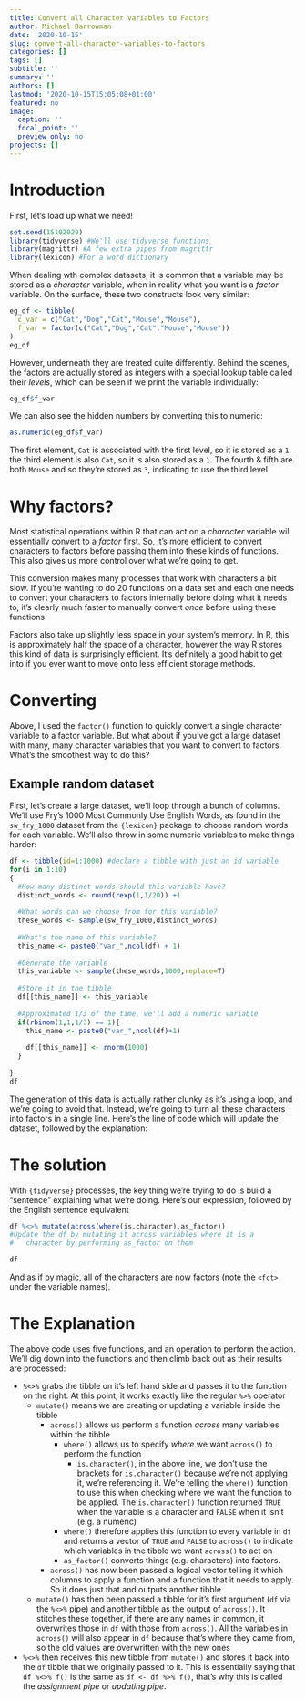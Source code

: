 ```yaml
---
title: Convert all Character variables to Factors
author: Michael Barrowman
date: '2020-10-15'
slug: convert-all-character-variables-to-factors
categories: []
tags: []
subtitle: ''
summary: ''
authors: []
lastmod: '2020-10-15T15:05:08+01:00'
featured: no
image:
  caption: ''
  focal_point: ''
  preview_only: no
projects: []
---
```


# Introduction

First, let's load up what we need!

```r
set.seed(15102020)
library(tidyverse) #We'll use tidyverse functions
library(magrittr) #A few extra pipes from magrittr
library(lexicon) #For a word dictionary
```

When dealing wth complex datasets, it is common that a variable may be stored as a *character* variable, when in reality what you want is a *factor* variable. On the surface, these two constructs look very similar:

```r
eg_df <- tibble(
  c_var = c("Cat","Dog","Cat","Mouse","Mouse"),
  f_var = factor(c("Cat","Dog","Cat","Mouse","Mouse"))
)
eg_df
```

However, underneath they are treated quite differently. Behind the scenes, the factors are actually stored as integers with a special lookup table called their _levels_, which can be seen if we print the variable individually:
```r
eg_df$f_var
```

We can also see the hidden numbers by converting this to numeric:
```r
as.numeric(eg_df$f_var)
```

The first element, `Cat` is associated with the first level, so it is stored as a `1`, the third element is also `Cat`, so it is also stored as a `1`. The fourth & fifth are both `Mouse` and so they're stored as `3`, indicating to use the third level.

# Why factors?

Most statistical operations within R that can act on a *character* variable will essentially convert to a *factor* first. So, it's more efficient to convert characters to factors before passing them into these kinds of functions. This also gives us more control over what we're going to get.

This conversion makes many processes that work with characters a bit slow. If you're wanting to do 20 functions on a data set and each one needs to convert your characters to factors internally before doing what it needs to, it's clearly much faster to manually convert _once_ before using these functions.

Factors also take up slightly less space in your system's memory. In R, this is approximately half the space of a character, however the way R stores this kind of data is surprisingly efficient. It's definitely a good habit to get into if you ever want to move onto less efficient storage methods.

# Converting

Above, I used the `factor()` function to quickly convert a single character variable to a factor variable. But what about if you've got a large dataset with many, many character variables that you want to convert to factors. What's the smoothest way to do this?

## Example random dataset

First, let's create a large dataset, we'll loop through a bunch of columns. We'll use Fry's 1000 Most Commonly Use English Words, as found in the `sw_fry_1000` dataset from the `{lexicon}` package to choose random words for each variable. We'll also throw in some numeric variables to make things harder:
```r
df <- tibble(id=1:1000) #declare a tibble with just an id variable
for(i in 1:10)
{
  #How many distinct words should this variable have?
  distinct_words <- round(rexp(1,1/20)) +1
  
  #What words can we choose from for this variable?
  these_words <- sample(sw_fry_1000,distinct_words)
  
  #What's the name of this variable?
  this_name <- paste0("var_",ncol(df) + 1)
  
  #Generate the variable
  this_variable <- sample(these_words,1000,replace=T)
  
  #Store it in the tibble
  df[[this_name]] <- this_variable
  
  #Approximated 1/3 of the time, we'll add a numeric variable
  if(rbinom(1,1,1/3) == 1){
    this_name <- paste0("var_",ncol(df)+1)
    
    df[[this_name]] <- rnorm(1000)
  }
  
}
df
```

The generation of this data is actually rather clunky as it's using a loop, and we're going to avoid that. Instead, we're going to turn all these characters into factors in a single line. Here's the line of code which will update the dataset, followed by the explanation:

# The solution

With `{tidyverse}` processes, the key thing we're trying to do is build a "sentence" explaining what we're doing. Here's our expression, followed by the English sentence equivalent

```r
df %<>% mutate(across(where(is.character),as_factor))
#Update the df by mutating it across variables where it is a
#   character by performing as_factor on them

df
```

And as if by magic, all of the characters are now factors (note the `<fct>` under the variable names).

# The Explanation

The above code uses five functions, and an operation to perform the action. We'll dig down into the functions and then climb back out as their results are processed:

* `%<>%` grabs the tibble on it's left hand side and passes it to the function on the right. At this point, it works exactly like the regular `%>%` operator
    * `mutate()` means we are creating or updating a variable inside the tibble
        * `across()` allows us perform a function _across_ many variables within the tibble
            * `where()` allows us to specify _where_ we want `across()` to perform the function
                * `is.character()`, in the above line, we don't use the brackets for `is.character()` because we're not applying it, we're referencing it. We're telling the `where()` function to use this when checking where we want the function to be applied. The `is.character()` function returned `TRUE` when the variable is a character and `FALSE` when it isn't (e.g. a numeric)
            * `where()` therefore applies this function to every variable in `df` and returns a vector of `TRUE` and `FALSE` to `across()` to indicate which variables in the tibble we want `across()` to act on
            * `as_factor()` converts things (e.g. characters) into factors.
        * `across()` has now been passed a logical vector telling it which columns to apply a function and a function that it needs to apply. So it does just that and outputs another tibble
    * `mutate()` has then been passed a tibble for it's first argument (`df` via the `%<>%` pipe) and another tibble as the output of `across()`. It stitches these together, if there are any names in common, it overwrites those in `df` with those from `across()`. All the variables in `across()` will also appear in `df` because that's where they came from, so the old values are overwritten with the new ones
* `%<>%` then receives this new tibble from `mutate()` and stores it back into the `df` tibble that we originally passed to it. This is essentially saying that `df %<>% f()` is the same as `df <- df %>% f()`, that's why this is called the _assignment pipe_ or _updating pipe_.